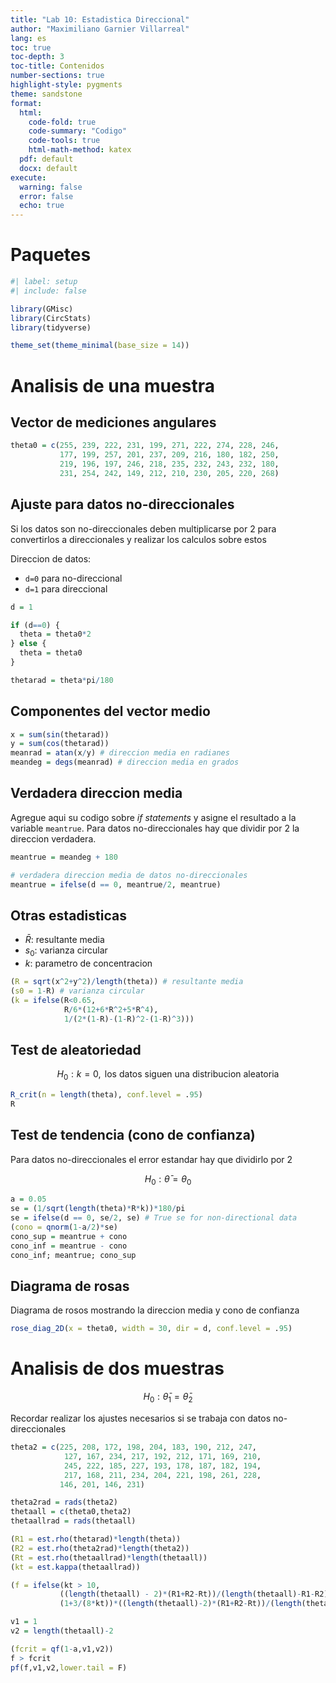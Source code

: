 ```yaml
---
title: "Lab 10: Estadistica Direccional"
author: "Maximiliano Garnier Villarreal"
lang: es
toc: true
toc-depth: 3
toc-title: Contenidos
number-sections: true
highlight-style: pygments
theme: sandstone
format:
  html:
    code-fold: true
    code-summary: "Codigo"
    code-tools: true
    html-math-method: katex
  pdf: default
  docx: default
execute:
  warning: false
  error: false
  echo: true
---
```


# Paquetes

```r
#| label: setup
#| include: false

library(GMisc)
library(CircStats)
library(tidyverse)

theme_set(theme_minimal(base_size = 14))
```

# Analisis de una muestra

## Vector de mediciones angulares

```r
theta0 = c(255, 239, 222, 231, 199, 271, 222, 274, 228, 246, 
           177, 199, 257, 201, 237, 209, 216, 180, 182, 250, 
           219, 196, 197, 246, 218, 235, 232, 243, 232, 180, 
           231, 254, 242, 149, 212, 210, 230, 205, 220, 268)
```

## Ajuste para datos no-direccionales

Si los datos son no-direccionales deben multiplicarse por 2 para convertirlos a direccionales y realizar los calculos sobre estos

Direccion de datos:

-   `d=0` para no-direccional
-   `d=1` para direccional

```r
d = 1

if (d==0) {
  theta = theta0*2
} else {
  theta = theta0
}

thetarad = theta*pi/180
```

## Componentes del vector medio

```r
x = sum(sin(thetarad))
y = sum(cos(thetarad))
meanrad = atan(x/y) # direccion media en radianes
meandeg = degs(meanrad) # direccion media en grados
```

## Verdadera direccion media

Agregue aqui su codigo sobre *if statements* y asigne el resultado a la variable `meantrue`. Para datos no-direccionales hay que dividir por 2 la direccion verdadera.

```r
meantrue = meandeg + 180

# verdadera direccion media de datos no-direccionales
meantrue = ifelse(d == 0, meantrue/2, meantrue)
```

## Otras estadisticas

-   $\bar{R}$: resultante media
-   $s_0$: varianza circular
-   $k$: parametro de concentracion

```r
(R = sqrt(x^2+y^2)/length(theta)) # resultante media
(s0 = 1-R) # varianza circular
(k = ifelse(R<0.65, 
            R/6*(12+6*R^2+5*R^4), 
            1/(2*(1-R)-(1-R)^2-(1-R)^3)))
```

## Test de aleatoriedad

$$H_0: k = 0, \text{ los datos siguen una distribucion aleatoria}$$

```r
R_crit(n = length(theta), conf.level = .95)
R
```

## Test de tendencia (cono de confianza)

Para datos no-direccionales el error estandar hay que dividirlo por 2

$$H_0: \bar{\theta} = \theta_0$$

```r
a = 0.05
se = (1/sqrt(length(theta)*R*k))*180/pi
se = ifelse(d == 0, se/2, se) # True se for non-directional data
(cono = qnorm(1-a/2)*se)
cono_sup = meantrue + cono
cono_inf = meantrue - cono
cono_inf; meantrue; cono_sup
```

## Diagrama de rosas

Diagrama de rosos mostrando la direccion media y cono de confianza

```r
rose_diag_2D(x = theta0, width = 30, dir = d, conf.level = .95)
```

# Analisis de dos muestras

$$H_0: \bar{\theta}_1 = \bar{\theta}_2$$

Recordar realizar los ajustes necesarios si se trabaja con datos no-direccionales

```r
theta2 = c(225, 208, 172, 198, 204, 183, 190, 212, 247, 
            127, 167, 234, 217, 192, 212, 171, 169, 210, 
            245, 222, 185, 227, 193, 178, 187, 182, 194, 
            217, 168, 211, 234, 204, 221, 198, 261, 228, 
           146, 201, 146, 231)

theta2rad = rads(theta2)
thetaall = c(theta0,theta2)
thetaallrad = rads(thetaall)

(R1 = est.rho(thetarad)*length(theta))
(R2 = est.rho(theta2rad)*length(theta2))
(Rt = est.rho(thetaallrad)*length(thetaall))
(kt = est.kappa(thetaallrad))

(f = ifelse(kt > 10, 
           ((length(thetaall) - 2)*(R1+R2-Rt))/(length(thetaall)-R1-R2),
           (1+3/(8*kt))*((length(thetaall)-2)*(R1+R2-Rt))/(length(thetaall)-R1-R2)))

v1 = 1
v2 = length(thetaall)-2

(fcrit = qf(1-a,v1,v2))
f > fcrit
pf(f,v1,v2,lower.tail = F)
```
